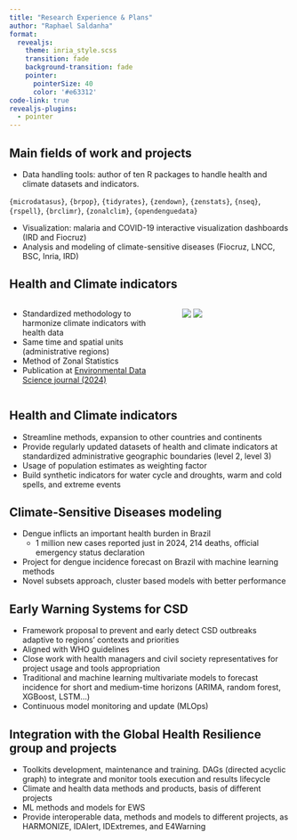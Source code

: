 ```yaml
---
title: "Research Experience & Plans"
author: "Raphael Saldanha"
format:
  revealjs: 
    theme: inria_style.scss
    transition: fade
    background-transition: fade
    pointer:
      pointerSize: 40
      color: '#e63312'
code-link: true
revealjs-plugins:
  - pointer
---
```


## Main fields of work and projects

-   [Data handling tools]{.hl}: author of ten R packages to handle health and climate datasets and indicators.

`{microdatasus}`, `{brpop}`, `{tidyrates}`, `{zendown}`, `{zenstats}`, `{nseq}`, `{rspell}`, `{brclimr}`, `{zonalclim}`, `{opendenguedata}`

-   [Visualization:]{.hl} malaria and COVID-19 interactive visualization dashboards (IRD and Fiocruz)
-   [Analysis and modeling]{.hl} of climate-sensitive diseases (Fiocruz, LNCC, BSC, Inria, IRD)

## Health and Climate indicators

::: columns
::: {.column width="60%"}
-   [Standardized]{.hl} methodology to harmonize climate indicators with health data
-   Same time and spatial units (administrative regions)
-   Method of Zonal Statistics
-   Publication at [Environmental Data Science journal (2024)](https://doi.org/10.1017/eds.2024.3)
:::

::: {.column width="40%"}
![](images/zonal_statistics.png) ![](images/prec_map_1.png)
:::
:::

## Health and Climate indicators

-   Streamline methods, [expansion]{.hl} to other countries and continents
-   Provide [regularly updated datasets]{.hl} of health and climate indicators at standardized administrative geographic boundaries (level 2, level 3)
-   Usage of population estimates as [weighting]{.hl} factor
-   Build [synthetic indicators]{.hl} for water cycle and droughts, warm and cold spells, and extreme events

## Climate-Sensitive Diseases modeling

-   Dengue inflicts an important health burden in Brazil
    -   1 million new cases reported just in 2024, 214 deaths, official emergency status declaration
-   Project for [dengue incidence forecast]{.hl} on Brazil with machine learning methods
-   Novel subsets approach, cluster based models with better performance

## Early Warning Systems for CSD

-   [Framework]{.hl} proposal to prevent and early detect CSD outbreaks adaptive to regions' contexts and priorities
-   Aligned with WHO guidelines
-   Close work with health managers and civil society representatives for project usage and tools appropriation
-   Traditional and machine learning multivariate models to forecast incidence for short and medium-time horizons (ARIMA, random forest, XGBoost, LSTM...)
-   Continuous model monitoring and update ([MLOps]{.hl})

## Integration with the Global Health Resilience group and projects 

-   [Toolkits]{.hl} development, maintenance and training. DAGs (directed acyclic graph) to integrate and monitor tools execution and results lifecycle
-   [Climate and health data]{.hl} methods and products, basis of different projects 
-   [ML]{.hl} methods and models for EWS 
-   Provide [interoperable]{.hl} data, methods and models to different projects, as HARMONIZE, IDAlert, IDExtremes, and E4Warning
